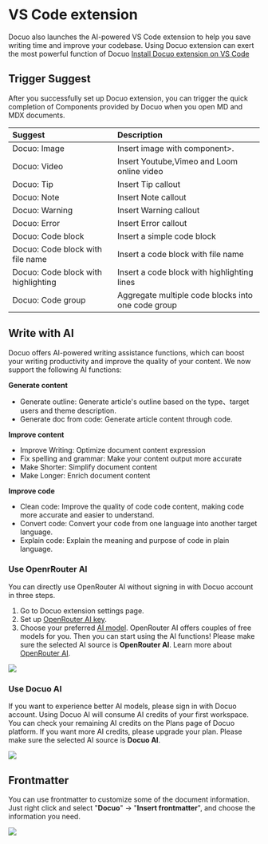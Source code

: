 # VS Code extension

Docuo also launches the AI-powered VS Code extension to help you save writing time and improve your codebase.
Using Docuo extension can exert the most powerful function of Docuo
[Install Docuo extension on VS Code](https://marketplace.visualstudio.com/items?itemName=spreading-docuo.docuo)

## Trigger Suggest

After you successfully set up Docuo extension,  you can trigger the quick completion of Components provided by Docuo when you open MD and MDX documents.

| Suggest                               | Description                                        |
| :------------------------------------ | :------------------------------------------------- |
| Docuo: Image                          | Insert image with component>.                      |
| Docuo: Video                          | Insert Youtube,Vimeo and Loom online video         |
| Docuo: Tip                            | Insert Tip callout                                 |
| Docuo: Note                           | Insert Note callout                                |
| Docuo: Warning                        | Insert Warning callout                             |
| Docuo: Error                          | Insert Error callout                               |
| Docuo: Code block                     | Insert a simple code block                         |
| Docuo: Code block with file name      | Insert a code block with file name                 |
| Docuo: Code block with highlighting   | Insert a code block with highlighting lines        |
| Docuo: Code group                     | Aggregate multiple code blocks into one code group |

## Write with AI

Docuo offers AI-powered writing assistance functions, which can boost your writing productivity and improve the quality of your content.
We now support the following AI functions:

**Generate content**
- Generate outline: Generate article's outline based on the type、target users and theme description.
- Generate doc from code: Generate article content through code.

**Improve content**
- Improve Writing: Optimize document content expression
- Fix spelling and grammar: Make your content output more accurate
- Make Shorter: Simplify document content
- Make Longer: Enrich document content 

**Improve code**
- Clean code: Improve the quality of code code content, making code more accurate and easier to understand.
- Convert code: Convert your code from one language into another target language.
- Explain code: Explain the meaning and purpose of code in plain language.

### Use OpenrRouter AI

You can directly use OpenRouter AI without signing in with Docuo account in three steps. 
1. Go to Docuo extension settings page.
2. Set up [OpenRouter AI key](https://openrouter.ai/keys).
3. Choose your preferred [AI model](https://openrouter.ai/models). OpenRouter AI offers couples of free models for you.
Then you can start using the AI functions! Please make sure the selected AI source is **OpenRouter AI**.
Learn more about [OpenRouter AI](https://openrouter.ai/).

<Frame width="auto" height="auto">
  <img src="../docs_image/vscode_openrouter_ai.png" />
</Frame>

### Use Docuo AI

If you want to experience better AI models, please sign in with Docuo account. Using Docuo AI will consume AI credits of your first workspace. You can check your remaining AI credits on the Plans page of Docuo platform. If you want more AI credits, please upgrade your plan. 
Please make sure the selected AI source is **Docuo AI**.

<Frame width="auto" height="auto">
  <img src="../docs_image/vscode_docuo_ai.png" />
</Frame>

## Frontmatter

You can use frontmatter to customize some of the document information. Just right click and select "**Docuo**" → "**Insert frontmatter**", and choose the information you need.

<Frame width="auto" height="auto">
  <img src="../docs_image/vscode_frontmatter.gif" />
</Frame>

